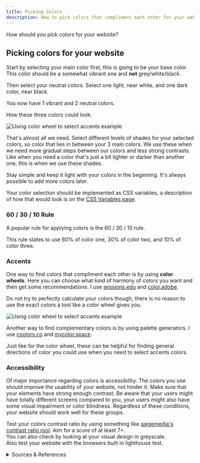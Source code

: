 ```yaml
---
title: Picking Colors
description: How to pick colors that compliment each other for your website.
---
```


How should you pick colors for your website?

## Picking colors for your website

Start by selecting your main color first, this is going to be your base color. This color should be a somewhat vibrant one and **not** grey/white/black.

Then select your neutral colors. Select one light, near white, and one dark color, near black. 

You now have 1 vibrant and 2 neutral colors.

How these three colors could look:

![Using color wheel to select accents example](../../../assets/images/Color-3-Selection-Example.png)

That's almost all we need. Select different levels of shades for your selected colors, so color that lies in between your 3 main colors. We use these when we need more gradual steps between our colors and less strong contrasts. Like when you need a color that's just a bit lighter or darker than another one, this is when we use these shades.

Stay simple and keep it light with your colors in the beginning. It's always possible to add more colors later.

Your color selection should be implemented as CSS variables, a description of how that would look is on the [CSS Variables page](/css/variables).

### 60 / 30 / 10 Rule

A popular rule for applying colors is the 60 / 30 / 10 rule.

This rule states to use 60% of color one, 30% of color two, and 10% of color three.

### Accents

One way to find colors that compliment each other is by using **color wheels**. Here you can choose what kind of harmony of colors you want and then get some recommendations. I use [sessions.edu](https://www.sessions.edu/color-calculator/) and [color.adobe](https://color.adobe.com/create/color-wheel).

Do not try to perfectly calculate your colors though, there is no reason to use the exact colors a tool like a color wheel gives you.

![Using color wheel to select accents example](../../../assets/images/Color-Wheel-Accents-Selection.png)

Another way to find complementary  colors is by using palette generators. I use [coolors.co](https://coolors.co/) and [mycolor.space](https://mycolor.space/).

Just like for the color wheel, these can be helpful for finding general directions of color you could use when you need to select accents colors.

### Accessibility

Of major importance regarding colors is accessibility. The colors you use should improve the usability of your website, not hinder it. Make sure that your elements have strong enough contrast. Be aware that your users might have totally different screens compared to you, your users might also have some visual impairment or color blindness. Regardless of these conditions, your website should work well for these groups.

Test your colors contrast ratio by using something like [siegemedia's contrast ratio rool](https://www.siegemedia.com/contrast-ratio). Aim for a score of at least 7+.  
You can also check by looking at your visual design in greyscale.  
Also test your website with the browsers built in lighthouse test. 


<details>

<summary>Sources & References</summary>

- Color palette generators:
    - https://coolors.co/
    - https://mycolor.space/
- Color wheels:
    - https://color.adobe.com/create/color-wheel
    - https://www.sessions.edu/color-calculator/
- Mater Design's (Google) guide on selecting colors: https://m3.material.io/styles/color/system/overview
- Guide in building color palette for website: https://www.refactoringui.com/previews/building-your-color-palette
- W3Schools page on accessibility color contrast: https://www.w3schools.com/accessibility/accessibility_color_contrast.php
- Check contrast ratio: https://www.siegemedia.com/contrast-ratio

</details>